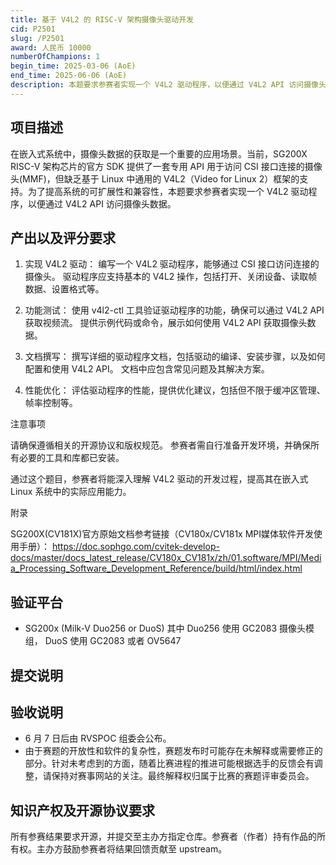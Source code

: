 ```yaml
---
title: 基于 V4L2 的 RISC-V 架构摄像头驱动开发
cid: P2501
slug: /P2501
award: 人民币 10000
numberOfChampions: 1
begin_time: 2025-03-06 (AoE)
end_time: 2025-06-06 (AoE)
description: 本题要求参赛者实现一个 V4L2 驱动程序，以便通过 V4L2 API 访问摄像头数据。
---
```



<ChallengesMetaInDoc />


## 项目描述

在嵌入式系统中，摄像头数据的获取是一个重要的应用场景。当前，SG200X RISC-V 架构芯片的官方 SDK 提供了一套专用 API 用于访问 CSI 接口连接的摄像头(MMF)，但缺乏基于 Linux 中通用的 V4L2（Video for Linux 2）框架的支持。为了提高系统的可扩展性和兼容性，本题要求参赛者实现一个 V4L2 驱动程序，以便通过 V4L2 API 访问摄像头数据。

## 产出以及评分要求

1. 实现 V4L2 驱动：
编写一个 V4L2 驱动程序，能够通过 CSI 接口访问连接的摄像头。
驱动程序应支持基本的 V4L2 操作，包括打开、关闭设备、读取帧数据、设置格式等。

2. 功能测试：
使用 v4l2-ctl 工具验证驱动程序的功能，确保可以通过 V4L2 API 获取视频流。
提供示例代码或命令，展示如何使用 V4L2 API 获取摄像头数据。

3. 文档撰写：
撰写详细的驱动程序文档，包括驱动的编译、安装步骤，以及如何配置和使用 V4L2 API。
文档中应包含常见问题及其解决方案。

4. 性能优化：
评估驱动程序的性能，提供优化建议，包括但不限于缓冲区管理、帧率控制等。

注意事项

请确保遵循相关的开源协议和版权规范。
参赛者需自行准备开发环境，并确保所有必要的工具和库都已安装。

通过这个题目，参赛者将能深入理解 V4L2 驱动的开发过程，提高其在嵌入式 Linux 系统中的实际应用能力。

附录

SG200X(CV181X)官方原始文档参考链接（CV180x/CV181x MPI媒体软件开发使用手册）：
https://doc.sophgo.com/cvitek-develop-docs/master/docs_latest_release/CV180x_CV181x/zh/01.software/MPI/Media_Processing_Software_Development_Reference/build/html/index.html

## 验证平台

- SG200x (Milk-V Duo256 or DuoS) 其中 Duo256 使用 GC2083 摄像头模组， DuoS 使用 GC2083 或者 OV5647

## 提交说明


<Req submissionRepoUrl="https://github.com/rv2036/rvspoc-P2501-v4l2" deadline="2025 年 6 月 7 日 (AoE)" />

## 验收说明

- 6 月 7 日后由 RVSPOC 组委会公布。
- 由于赛题的开放性和软件的复杂性，赛题发布时可能存在未解释或需要修正的部分。针对未考虑到的方面，随着比赛进程的推进可能根据选手的反馈会有调整，请保持对赛事网站的关注。最终解释权归属于比赛的赛题评审委员会。

## 知识产权及开源协议要求

所有参赛结果要求开源，并提交至主办方指定仓库。参赛者（作者）持有作品的所有权。主办方鼓励参赛者将结果回馈贡献至 upstream。
